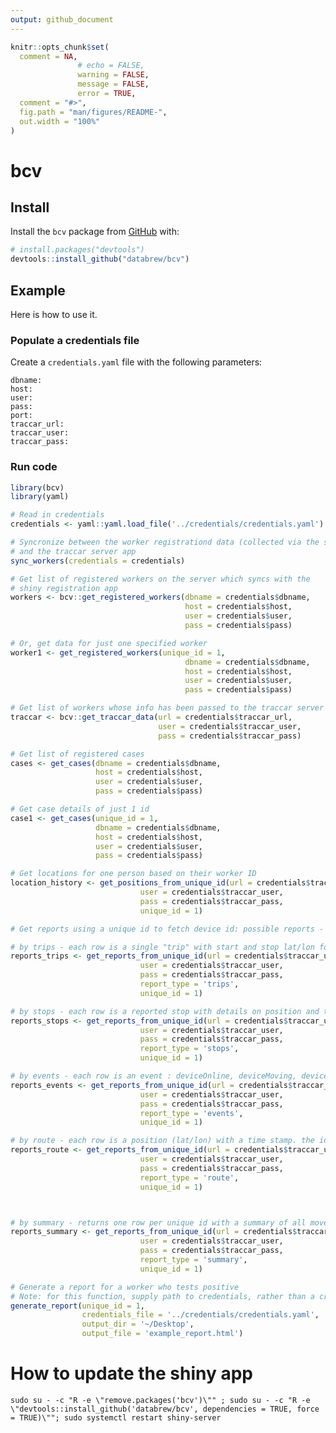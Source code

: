 ```yaml
---
output: github_document
---
```


<!-- README.md is generated from README.Rmd. Please edit that file -->

```r
knitr::opts_chunk$set(
  comment = NA, 
               # echo = FALSE, 
               warning = FALSE, 
               message = FALSE, 
               error = TRUE, 
  comment = "#>",
  fig.path = "man/figures/README-",
  out.width = "100%"
)
```

# bcv

<!-- badges: start -->
<!-- badges: end -->

## Install

Install the `bcv` package from [GitHub](https://github.com/) with:

``` r
# install.packages("devtools")
devtools::install_github("databrew/bcv")
```

## Example

Here is how to use it.

### Populate a credentials file

Create a `credentials.yaml` file with the following parameters:

```
dbname: 
host: 
user: 
pass:
port: 
traccar_url: 
traccar_user: 
traccar_pass: 
```

### Run code

```r
library(bcv)
library(yaml)

# Read in credentials
credentials <- yaml::yaml.load_file('../credentials/credentials.yaml')

# Syncronize between the worker registrationd data (collected via the shiny app)
# and the traccar server app
sync_workers(credentials = credentials)

# Get list of registered workers on the server which syncs with the
# shiny registration app
workers <- bcv::get_registered_workers(dbname = credentials$dbname,
                                       host = credentials$host,
                                       user = credentials$user,
                                       pass = credentials$pass)

# Or, get data for just one specified worker
worker1 <- get_registered_workers(unique_id = 1,
                                       dbname = credentials$dbname,
                                       host = credentials$host,
                                       user = credentials$user,
                                       pass = credentials$pass)

# Get list of workers whose info has been passed to the traccar server
traccar <- bcv::get_traccar_data(url = credentials$traccar_url,
                                 user = credentials$traccar_user,
                                 pass = credentials$traccar_pass)

# Get list of registered cases
cases <- get_cases(dbname = credentials$dbname,
                   host = credentials$host,
                   user = credentials$user,
                   pass = credentials$pass)

# Get case details of just 1 id
case1 <- get_cases(unique_id = 1,
                   dbname = credentials$dbname,
                   host = credentials$host,
                   user = credentials$user,
                   pass = credentials$pass)

# Get locations for one person based on their worker ID
location_history <- get_positions_from_unique_id(url = credentials$traccar_url,
                             user = credentials$traccar_user,
                             pass = credentials$traccar_pass,
                             unique_id = 1)

# Get reports using a unique id to fetch device id: possible reports - trips, summary, stops, route, events

# by trips - each row is a single "trip" with start and stop lat/lon for a given unique id
reports_trips <- get_reports_from_unique_id(url = credentials$traccar_url,
                             user = credentials$traccar_user,
                             pass = credentials$traccar_pass,
                             report_type = 'trips',
                             unique_id = 1)

# by stops - each row is a reported stop with details on position and time idle. the positionId column can be linked to the startPositionId and endPositionId in "trips"
reports_stops <- get_reports_from_unique_id(url = credentials$traccar_url,
                             user = credentials$traccar_user,
                             pass = credentials$traccar_pass,
                             report_type = 'stops',
                             unique_id = 1)

# by events - each row is an event : deviceOnline, deviceMoving, deviceStopped, or deviceUnknown
reports_events <- get_reports_from_unique_id(url = credentials$traccar_url,
                             user = credentials$traccar_user,
                             pass = credentials$traccar_pass,
                             report_type = 'events',
                             unique_id = 1)

# by route - each row is a position (lat/lon) with a time stamp. the id column can be linked 'id' column in "events"
reports_route <- get_reports_from_unique_id(url = credentials$traccar_url,
                             user = credentials$traccar_user,
                             pass = credentials$traccar_pass,
                             report_type = 'route',
                             unique_id = 1)



# by summary - returns one row per unique id with a summary of all movents (avg speed, distance, device name, etc)
reports_summary <- get_reports_from_unique_id(url = credentials$traccar_url,
                             user = credentials$traccar_user,
                             pass = credentials$traccar_pass,
                             report_type = 'summary',
                             unique_id = 1)

```

```r
# Generate a report for a worker who tests positive
# Note: for this function, supply path to credentials, rather than a credentials list
generate_report(unique_id = 1,
                credentials_file = '../credentials/credentials.yaml',
                output_dir = '~/Desktop',
                output_file = 'example_report.html')
```

# How to update the shiny app

```
sudo su - -c "R -e \"remove.packages('bcv')\"" ; sudo su - -c "R -e \"devtools::install_github('databrew/bcv', dependencies = TRUE, force = TRUE)\""; sudo systemctl restart shiny-server
```


